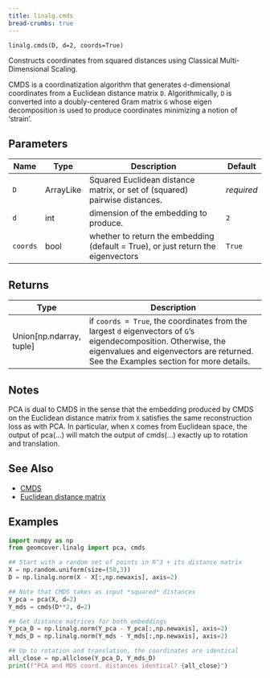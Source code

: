```yaml
---
title: linalg.cmds
bread-crumbs: true
---
```

`linalg.cmds(D, d=2, coords=True)`

Constructs coordinates from squared distances using Classical Multi-Dimensional Scaling.

CMDS is a coordinatization algorithm that generates `d`-dimensional coordinates from a Euclidean        distance matrix `D`. Algorithmically, `D` is converted into a doubly-centered Gram matrix `G`   whose eigen decomposition is used to produce coordinates minimizing a notion of 'strain'.

## Parameters

| Name     | Type      | Description                                                                       | Default    |
|----------|-----------|-----------------------------------------------------------------------------------|------------|
| `D`      | ArrayLike | Squared Euclidean distance matrix, or set of (squared) pairwise distances.        | _required_ |
| `d`      | int       | dimension of the embedding to produce.                                            | `2`        |
| `coords` | bool      | whether to return the embedding (default = True), or just return the eigenvectors | `True`     |

## Returns

| Type                       | Description                                                                                                                                                                                                       |
|----------------------------|-------------------------------------------------------------------------------------------------------------------------------------------------------------------------------------------------------------------|
| Union\[np.ndarray, tuple\] | if `coords = True`, the coordinates from the largest `d` eigenvectors of `G`'s eigendecomposition. Otherwise,           the eigenvalues and eigenvectors are returned. See the Examples section for more details. |

## Notes

PCA is dual to CMDS in the sense that the embedding produced by CMDS on the Euclidean distance matrix from `X`          satisfies the same reconstruction loss as with PCA. In particular, when `X` comes from Euclidean space,                 the output of pca(...) will match the output of cmds(...) exactly up to rotation and translation. 

## See Also

- [CMDS](https://en.wikipedia.org/wiki/Multidimensional_scaling)
- [Euclidean distance matrix](https://en.wikipedia.org/wiki/Euclidean_distance_matrix)

## Examples

```python
import numpy as np 
from geomcover.linalg import pca, cmds

## Start with a random set of points in R^3 + its distance matrix
X = np.random.uniform(size=(50,3))
D = np.linalg.norm(X - X[:,np.newaxis], axis=2)

## Note that CMDS takes as input *squared* distances
Y_pca = pca(X, d=2)
Y_mds = cmds(D**2, d=2)

## Get distance matrices for both embeddings
Y_pca_D = np.linalg.norm(Y_pca - Y_pca[:,np.newaxis], axis=2)
Y_mds_D = np.linalg.norm(Y_mds - Y_mds[:,np.newaxis], axis=2)

## Up to rotation and translation, the coordinates are identical
all_close = np.allclose(Y_pca_D, Y_mds_D)
print(f"PCA and MDS coord. distances identical? {all_close}")
```